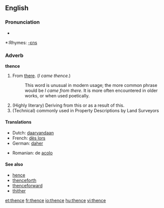 ==English==

===Pronunciation===
*{{audio|en-us-thence.ogg|Audio (US)}}

*:Rhymes: [[Rhymes:English:-ɛns|-ɛns]]

===Adverb===
'''thence'''

# From [[there]]. (''I came thence.'')
#:This word is unusual in modern usage; the more common phrase would be ''I came from there''. It is more often encountered in older works, or when used poetically.
# (Highly literary) Deriving from this or as a result of this.
# (Technical) commonly used in Property Descriptions by Land Surveyors

====Translations====
{{top}}
*Dutch: [[daarvandaan]]
*French: [[dès lors]]
*German: [[daher]]
{{mid}}
*Romanian: de [[acolo]]
{{bottom}}

====See also====
*[[hence]]
*[[thenceforth]]
*[[thenceforward]]
*[[thither]]

[[et:thence]]
[[fr:thence]]
[[io:thence]]
[[hu:thence]]
[[vi:thence]]